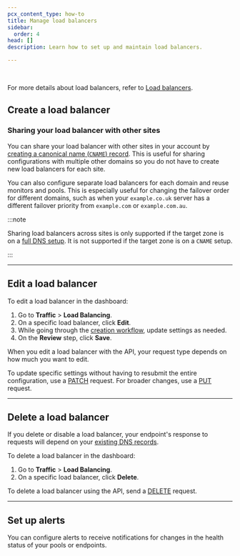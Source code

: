 ```yaml
---
pcx_content_type: how-to
title: Manage load balancers
sidebar:
  order: 4
head: []
description: Learn how to set up and maintain load balancers.

---
```



<Render file="load-balancer-definition" /> <br/>

For more details about load balancers, refer to [Load balancers](/load-balancing/load-balancers/).

## Create a load balancer

<Tabs> <TabItem label="dashboard">

<Render file="load-balancer-create" />

</TabItem> <TabItem label="api">

<Render file="load-balancer-create-api" />

</TabItem> </Tabs>

### Sharing your load balancer with other sites

You can share your load balancer with other sites in your account by [creating a canonical name (`CNAME`) record](/dns/manage-dns-records/how-to/create-dns-records/). This is useful for sharing configurations with multiple other domains so you do not have to create new load balancers for each site.

You can also configure separate load balancers for each domain and reuse monitors and pools. This is especially useful for changing the failover order for different domains, such as when your `example.co.uk` server has a different failover priority from `example.com` or `example.com.au`.

:::note


Sharing load balancers across sites is only supported if the target zone is on a [full DNS setup](/dns/zone-setups/full-setup/). It is not supported if the target zone is on a `CNAME` setup.


:::

***

## Edit a load balancer

<Tabs> <TabItem label="dashboard">

To edit a load balancer in the dashboard:

1. Go to **Traffic** > **Load Balancing**.
2. On a specific load balancer, click **Edit**.
3. While going through the [creation workflow](#create-a-load-balancer), update settings as needed.
4. On the **Review** step, click **Save**.

</TabItem> <TabItem label="api">

When you edit a load balancer with the API, your request type depends on how much you want to edit.

To update specific settings without having to resubmit the entire configuration, use a [PATCH](/api/operations/load-balancers-patch-load-balancer) request. For broader changes, use a [PUT](/api/operations/load-balancers-update-load-balancer) request.

</TabItem> </Tabs>

***

## Delete a load balancer

If you delete or disable a load balancer, your endpoint's response to requests will depend on your [existing DNS records](/load-balancing/load-balancers/dns-records/#disabling-a-load-balancer).

<Tabs> <TabItem label="dashboard">

To delete a load balancer in the dashboard:

1. Go to **Traffic** > **Load Balancing**.
2. On a specific load balancer, click **Delete**.

</TabItem> <TabItem label="api">

To delete a load balancer using the API, send a [DELETE](/api/operations/load-balancers-delete-load-balancer) request.

</TabItem> </Tabs>

***

## Set up alerts

You can configure alerts to receive notifications for changes in the health status of your pools or endpoints.

<AvailableNotifications product="Load Balancing" notificationFilter="Load Balancing Health Alert" />

<Render file="get-started" product="notifications" />
